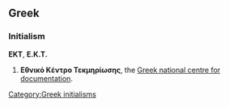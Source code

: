 ==Greek==

===Initialism===
'''ΕΚΤ''', '''Ε.Κ.Τ.'''

# '''Εθνικό Κέντρο Τεκμηρίωσης''', the [http://www.ekt.gr/ Greek national centre for documentation].

[[Category:Greek initialisms]]